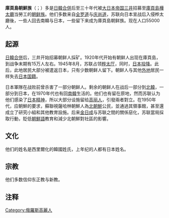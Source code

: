 {{Infobox ethnic group
|group=庫頁島朝鮮族<br>{{lang|ru|Сахали́нские коре́йцы}}<br>{{lang|ko|사할린 한인}}
|poptime= 約55,000人<ref name="JeanyoungLee">{{cite journal|author=Lee, Jeanyoung|publisher=Kyunghee University|title=Ethnic Korean Migration in Northeast Asia|url=http://gsti.miis.edu/CEAS-PUB/200108Lee.pdf|accessdate=2006-11-27|format=[[PDF|PDF]]|deadurl=yes|archiveurl=https://web.archive.org/web/20111226185844/http://gsti.miis.edu/CEAS-PUB/200108Lee.pdf|archivedate=2011-12-26}}</ref>
|region1={{flag|Sakhalin Oblast}}
|pop1=24,993<ref>{{Cite web |url=http://sakhalinstat.gks.ru/perepisi/p2010/2010/%D0%9D%D0%90%D0%A6%D0%98%D0%9E%D0%9D%D0%90%D0%9B%D0%AC%D0%9D%D0%AB%D0%99%20%D0%A1%D0%9E%D0%A1%D0%A2%D0%90%D0%92%20%D0%9D%D0%90%D0%A1%D0%95%D0%9B%D0%95%D0%9D%D0%98%D0%AF.htm |title=Национальный состав населения Сахалинской области |accessdate=2015-04-24 |archive-date=2020-04-29 |archive-url=https://web.archive.org/web/20200429184802/http://sakhalinstat.gks.ru/perepisi/p2010/2010/%D0%9D%D0%90%D0%A6%D0%98%D0%9E%D0%9D%D0%90%D0%9B%D0%AC%D0%9D%D0%AB%D0%99%20%D0%A1%D0%9E%D0%A1%D0%A2%D0%90%D0%92%20%D0%9D%D0%90%D0%A1%D0%95%D0%9B%D0%95%D0%9D%D0%98%D0%AF.htm |dead-url=yes }}</ref>
|region2={{flag|Russia}}其他地區
|pop2=10,000
|region3={{ROK}}
|pop3=1,500
|region4={{DPRK}}
|pop4=1,000
|langs=[[俄語|俄語]]、[[韓語|韓語]]
|rels=[[東正教|東正教]]<ref>{{Cite web |url=http://www.orthodox.cn/news/20060506korea_en.htm |title=存档副本 |accessdate=2015-04-24 |archive-date=2008-03-05 |archive-url=https://web.archive.org/web/20080305001804/http://www.orthodox.cn/news/20060506korea_en.htm |dead-url=no }}</ref>、[[基督新教|基督新教]]<ref name="VladivostokNews">{{cite news|title=22 Koreans to be repatriated from Sakhalin|date=2004-03-30|accessdate=2006-11-26|url=http://vn.vladnews.ru/Arch/2004/ISS409/News/upd30_2.HTM|publisher=The Vladivostok News|deadurl=yes|archiveurl=https://web.archive.org/web/20050319165221/http://vn.vladnews.ru/Arch/2004/ISS409/News/upd30_2.HTM|archivedate=2005-03-19}}</ref><ref name="JJYi">{{cite journal|author=Yi Jeong-jae|publisher=실천민속학회|title=사할린 한인의 종교와 신앙 및 의례: 유즈노사할린스크의 경우를 중심으로 (Religion, Faith, and Ceremonies of Sakhalin Koreans: Focusing on the case of Yuzhno-Sakhalinsk)|accessdate=2007-01-21|url=http://www.folklore.or.kr/sciences/8%C8%B8/%BB%E7%C7%D2%B8%B0%20%C7%D1%C0%CE%C0%C7%20%C1%BE%B1%B3.hwp|language=ko|archive-date=2020-04-29|archive-url=https://web.archive.org/web/20200429184758/http://www.folklore.or.kr/sciences/8%C8%B8/%BB%E7%C7%D2%B8%B0%20%C7%D1%C0%CE%C0%C7%20%C1%BE%B1%B3.hwp|dead-url=yes}}</ref>
|related=[[高麗人|高麗人]]、[[朝鮮族|朝鮮族]]
}}
{{expand English}}
'''庫頁島朝鮮族'''（{{lang-ru|Сахали́нские коре́йцы}}；{{kor|諺=사할린 한인|漢=사할린韓人}}）多是[[日韓合併|日韓合併]]后至三十年代被[[大日本帝国|大日本帝国]][[三井财阀|三井]]招募至[[庫頁島|庫頁島]][[樺太廳|樺太廳]]当勞工的[[朝鲜族|朝鲜族]]。他们多数来自[[全罗道|全罗道]]与[[庆尚道|庆尚道]]，苏联向日本宣战后入侵桦太廳後，一些人回去南韓与日本，一些留下来成为庫頁島朝鲜族。现在人口55000人。

==起源==

[[日韓合併|日韓合併]]后，三井开始招募朝鲜人採矿。1920年代开始有朝鲜人出现在庫頁島，到战争末期有15万人左右。1945年8月，苏联占领[[桦太厅|桦太厅]]，同时，[[日本投降|日本投降]]。此后，此地居民大部分被遣返日本，只有少数朝鲜人留下。朝鲜人与其他[[外地_(大日本帝國)|外地]]居民一样失去[[日本国籍|日本国籍]]。

日本軍隊在战败前曾杀害了一部分朝鲜人。剩余的朝鲜人在战后一部分到[[北韓|北韓]]，一部分到日本，在1970年代也有回[[南韓|南韓]]生活的。他们也有留在原地，然而苏联认为他们感染了[[日本精神|日本精神]]，所以大部分设施留给[[高麗人_(中亞)|高丽人]]，引發兩者對立。在1950年代，应朝鮮的要求，蘇聯視薩哈林朝鮮人為[[北朝鮮|北朝鮮]]公民，並通過其領事館，甚至還成立了研究小組和其他教育設施。后来[[金日成|金日成]]与苏联之間的關係惡化，苏联當局採取行動，貶低[[朝鮮語|朝鮮語]]教育和減少北朝鮮對社區的影響。

==文化==
他们的姓名是西里爾化的韓國姓氏，上年纪的人都有日本姓名。

==宗教==
他们多数信仰东正教与新教。

== 注释 ==

{{Reflist|2}}
{{俄羅斯民族}}
[[Category:俄羅斯高麗人|Category:俄羅斯高麗人]]